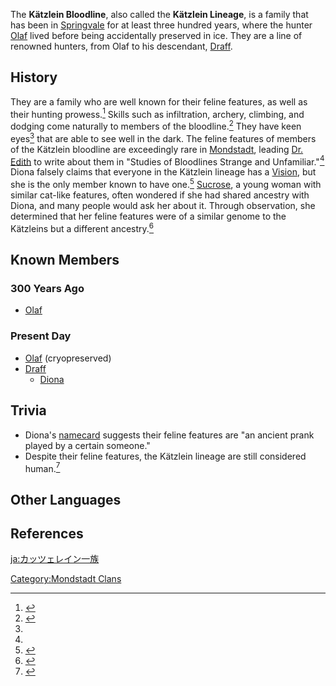 {{Terminology Infobox
|type         = Families
|region       = Mondstadt
}}
{{Quote|My ears and tail are no prop, they're real. Proof of my Kätzlein bloodline.|[[Diona]]
}}
The '''Kätzlein Bloodline''', also called the '''Kätzlein Lineage''', is a family that has been in [[Springvale]] for at least three hundred years, where the hunter [[Olaf]] lived before being accidentally preserved in ice. They are a line of renowned hunters, from Olaf to his descendant, [[Draff]].

==History ==
They are a family who are well known for their feline features, as well as their hunting prowess.<ref name="Umbertail">{{Ref/Wildlife|Umbertail Falcon}}</ref> Skills such as infiltration, archery, climbing, and dodging come naturally to members of the bloodline.<ref name="Diona Story 3">{{Ref/CS|Diona|3}}</ref> They have keen eyes<ref name="Umbertail" /> that are able to see well in the dark. The feline features of members of the Kätzlein bloodline are exceedingly rare in [[Mondstadt]], leading [[Dr. Edith]] to write about them in "Studies of Bloodlines Strange and Unfamiliar."<ref name="Diona Story 3" /> Diona falsely claims that everyone in the Kätzlein lineage has a [[Vision]], but she is the only member known to have one.<ref>{{Ref/VO|Diona|About the Vision: Heirloom}}</ref>
[[Sucrose]], a young woman with similar cat-like features, often wondered if she had shared ancestry with Diona, and many people would ask her about it. Through observation, she determined that her feline features were of a similar genome to the Kätzleins but a different ancestry.<ref name="Sucrose Story 2">{{Ref/CS|Sucrose|2}}</ref>

==Known Members==
===300 Years Ago===
* [[Olaf]]

===Present Day===
* [[Olaf]] (cryopreserved)
* [[Draff]]
** [[Diona]]

==Trivia==
* Diona's [[Diona/Lore#Namecard|namecard]] suggests their feline features are "an ancient prank played by a certain someone."
* Despite their feline features, the Kätzlein lineage are still considered human.<ref>{{Ref/Quest|Cooking Showdown}}</ref>

==Other Languages==
{{Other Languages
|en       = Kätzlein Bloodline
|en_lang  = de
|en_tl    = Kitten Bloodline
|zhs      = 凯茨莱茵家族
|zhs_rm   = Kǎicíláiyīn Jiāzú
|zht      = 凱茨萊茵家族
|zht_rm   = Kǎicíláiyīn Jiāzú
|zh_tl    = Kätzlein Family
|ja       = カッツェレイン{{Rubi|一|いち|族|ぞく}}
|ja_rm    = Kattserein Ichizoku<ref> [[Diona/Voice-Overs/Japanese|Diona's Japanese Voice-Over]]: About Diona</ref>
|ja_tl    = Kätzlein Clan
|ko       = 캐츠라인 {{tt|가문|家門}}
|ko_rm    = Kaecheurain Gamun
|ko_tl    = Kätzlein Family
|es       = <!--linaje felinés / sangre felinesa / familia felinesa-->
|es_tl    = <!--feline lineage / feline blood(line) / feline family-->
|fr       = Lignée des Kätzlein
|fr_tl    = Kätzlein Lineage
|ru       = Кецлайн
|th       = ตระกูล Kätzlein
|th_rm    = Trakun Kätzlein
|th_tl    = Kätzlein Clan
|vi       = {{tt|Gia tộc|家族}} Kätzlein
|vi_tl    = Kätzlein Clan
|de       = Kätzlein-Blutlinie
|de_tl    = Kitten Bloodline
|id       = Keturunan Kätzlein
|id_tl    = Kätzlein Descendants
|pt       = Linhagem Kätzlein
|pt_tl    = Kätzlein Lineage
|tr       = 
|tr_tl    = 
|it       = 
|it_tl    = 
}}

==References==
{{Reflist|2}}
[[Category:Mondstadt Clans]]

[[ja:カッツェレイン一族]]